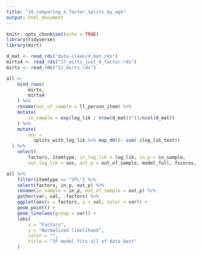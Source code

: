 ```yaml
---
title: "18_comparing_4_factor_splits_by_age"
output: html_document
---
```


```r
knitr::opts_chunk$set(echo = TRUE)
library(tidyverse)
library(mirt)
```

```r
d_mat <- read_rds("data-clean/d_mat.rds")
mirts4 <- read_rds("17_mirts_just_4_factor.rds")
mirts <- read_rds("11_mirts.rds")

all <- 
    bind_rows(
        mirts,
        mirts4
    ) %>% 
    rename(out_of_sample = ll_person_item) %>% 
    mutate(
        in_sample = exp(log_lik / nrow(d_mat))^(1/ncol(d_mat))
    ) %>% 
    mutate(
        oos = 
          splits_with_log_lik %>% map_dbl(~ sum(.$log_lik_test))
  ) %>% 
    select(
        factors, itemtype, in_log_lik = log_lik, in_p = in_sample, 
        out_log_lik = oos, out_p = out_of_sample, model_full, fscores, splits_with_log_lik)
```

```r
all %>% 
    filter(itemtype == "2PL") %>% 
    select(factors, in_p, out_p) %>% 
    rename(in_sample = in_p, out_of_sample = out_p) %>% 
    gather(var, val, -factors) %>% 
    ggplot(aes(x = factors, y = val, color = var)) +
    geom_point() +
    geom_line(aes(group = var)) +
    labs(
        x = "Factors",
        y = "Normalized likelihood",
        color = "",
        title = "3F model fits all of data best"
    )
```


